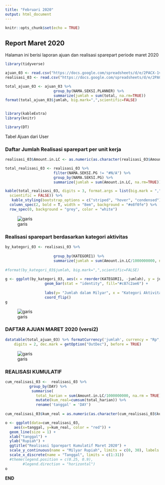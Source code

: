 ```yaml
---
title: "Februari 2020"
output: html_document
---
```


```r
knitr::opts_chunk$set(echo = TRUE)
```  

## Report Maret 2020  


Halaman ini berisi laporan ajuan dan realisasi sparepart periode maret 2020 

  

```r
library(tidyverse)

ajuan_03 <- read.csv("https://docs.google.com/spreadsheets/d/e/2PACX-1vQyzWENYo8j5mtMAgH04yoJ3ams0FdmeRrk5FikO93jq6g3__7iCm-c5nX9dP2WScA_h2Q_lOEFGOZU/pub?gid=0&single=true&output=csv")
realisasi_03 <- read.csv("https://docs.google.com/spreadsheets/d/e/2PACX-1vRmL2ZS3_Ai5yg9v55ZPIorZxTtZSuYApa4Ti2ut0i3FfBGb9Hr624WJidDWQalyWPWdGRzXiJtosLj/pub?gid=0&single=true&output=csv")

total_ajuan_03 <- ajuan_03 %>% 
                      group_by(NAMA.SEKSI.PLANNER) %>%
                      summarize(jumlah = sum(total, na.rm=TRUE))
format(total_ajuan_03$jumlah, big.mark=",",scientific=FALSE)                      
                 
```  
  
```r
library(kableExtra)
library(knitr)

library(DT)
```
  
Tabel Ajuan dari User  
  


### Daftar Jumlah Realisasi sparepart per unit kerja  

```r
realisasi_03$Amount.in.LC <- as.numeric(as.character(realisasi_03$Amount.in.LC))

total_realisasi_03 <- realisasi_03 %>% 
                      filter(NAMA.SEKSI.PG != "#N/A") %>%
                      group_by(NAMA.SEKSI.PG) %>%
                      summarize(jumlah = sum(Amount.in.LC, na.rm=TRUE))
```


  
```r
kable(total_realisasi_03, digits = 3, format.args = list(big.mark = ",", 
  scientific = FALSE)) %>%
   kable_styling(bootstrap_options = c("striped", "hover", "condensed"), full_width = F, position = "left", font_size = 10, fixed_thead = T) %>% 
  column_spec(2, bold = T, width = "8em", background = "#e8f0fe") %>%
  row_spec(0, background = "grey", color = "white")

```  
![garis](https://ariswa.files.wordpress.com/2020/04/garis.png)  
    
### Realisasi sparepart berdasarkan kategori aktivitas  

```r
by_kategori_03 <- realisasi_03 %>% 
                      
                      group_by(KATEGORI1) %>%
                      summarize(jumlah = sum(Amount.in.LC/1000000000, na.rm=TRUE)) 
                      
#format(by_kategori_03$jumlah, big.mark=",",scientific=FALSE)                      
                                            
g <- ggplot(by_kategori_03, aes(x = reorder(KATEGORI1, -jumlah), y = jumlah)) +
                  geom_bar(stat = "identity", fill="#c87c2ae6") +
                  
                  labs(y= "Jumlah dalam Milyar", x = "Kategori Aktivitas") +
                  coord_flip()
g
```
![garis](https://ariswa.files.wordpress.com/2020/04/garis.png)

### DAFTAR AJUAN MARET 2020 (versi2)  

```r
datatable(total_ajuan_03) %>% formatCurrency('jumlah', currency = "Rp", interval = 3, mark = ",", 
    digits = 2, dec.mark = getOption("OutDec"), before = TRUE)
```
![garis](https://ariswa.files.wordpress.com/2020/04/garis.png)   

### REALISASI KUMULATIF
```r

cum_realisasi_03 <-  realisasi_03 %>%
           group_by(DAY) %>%
            summarise(
              total_harian = sum(Amount.in.LC/1000000000, na.rm = TRUE)) %>%
              mutate(kum_real=cumsum(total_harian)) %>%
              rename('tanggal' = 'DAY')
            
cum_realisasi_03$kum_real = as.numeric(as.character(cum_realisasi_03$kum_real))

o <- ggplot(data=cum_realisasi_03,
    aes(x=tanggal, y=kum_real, color = "red")) +
  geom_line(size = 1) +
  xlab("tanggal") +
  ylab("Rupiah") +
  ggtitle("Realisasi Sparepart Kumulatif Maret 2020") +
  scale_y_continuous(name = "Milyar Rupiah", limits = c(0, 30), labels = scales::comma)+
  scale_x_discrete(name = "Tanggal", limits = c(1:31))
  #theme(legend.position = c(0.25, 0.9),
        #legend.direction = "horizontal")
o

```
**END**

